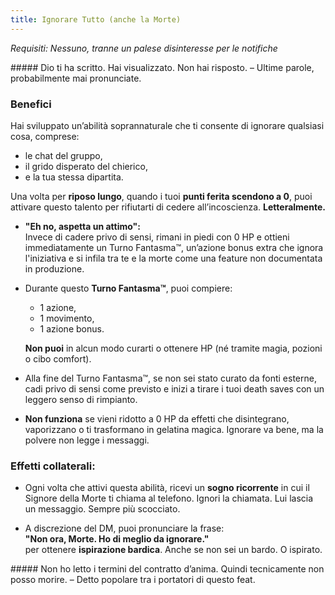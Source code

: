 ```yaml
---
title: Ignorare Tutto (anche la Morte)
---
```



*Requisiti: Nessuno, tranne un palese disinteresse per le notifiche*

<MaskedImage src="https://cdn.leonardo.ai/users/e9df9e5e-8c47-4d7f-87b3-195ea30587b1/generations/ffe6fbda-5402-4ed1-99b7-d948091cdb5e/Leonardo_Phoenix_10_A_fantasy_warrior_in_worn_battledamaged_ar_1.jpg" mask="8"/>

<NoteBox>
##### Dio ti ha scritto. Hai visualizzato. Non hai risposto.
– Ultime parole, probabilmente mai pronunciate.
</NoteBox>

### Benefici

Hai sviluppato un’abilità soprannaturale che ti consente di ignorare qualsiasi cosa, comprese:  
- le chat del gruppo,  
- il grido disperato del chierico,  
- e la tua stessa dipartita.

Una volta per **riposo lungo**, quando i tuoi **punti ferita scendono a 0**, puoi attivare questo talento per rifiutarti di cedere all’incoscienza. **Letteralmente.**

- **"Eh no, aspetta un attimo":**  
  Invece di cadere privo di sensi, rimani in piedi con 0 HP e ottieni immediatamente un Turno Fantasma™, un’azione bonus extra che ignora l'iniziativa e si infila tra te e la morte come una feature non documentata in produzione.

- Durante questo **Turno Fantasma™**, puoi compiere:
  - 1 azione,
  - 1 movimento,
  - 1 azione bonus.
  
  **Non puoi** in alcun modo curarti o ottenere HP (né tramite magia, pozioni o cibo comfort).

- Alla fine del Turno Fantasma™, se non sei stato curato da fonti esterne, cadi privo di sensi come previsto e inizi a tirare i tuoi death saves con un leggero senso di rimpianto.

- **Non funziona** se vieni ridotto a 0 HP da effetti che disintegrano, vaporizzano o ti trasformano in gelatina magica. Ignorare va bene, ma la polvere non legge i messaggi.

### Effetti collaterali:

- Ogni volta che attivi questa abilità, ricevi un **sogno ricorrente** in cui il Signore della Morte ti chiama al telefono. Ignori la chiamata. Lui lascia un messaggio. Sempre più scocciato.

- A discrezione del DM, puoi pronunciare la frase:  
  **"Non ora, Morte. Ho di meglio da ignorare."**  
  per ottenere **ispirazione bardica**. Anche se non sei un bardo. O ispirato.

<NoteBox>
##### Non ho letto i termini del contratto d’anima. Quindi tecnicamente non posso morire. 
– Detto popolare tra i portatori di questo feat.
</NoteBox>